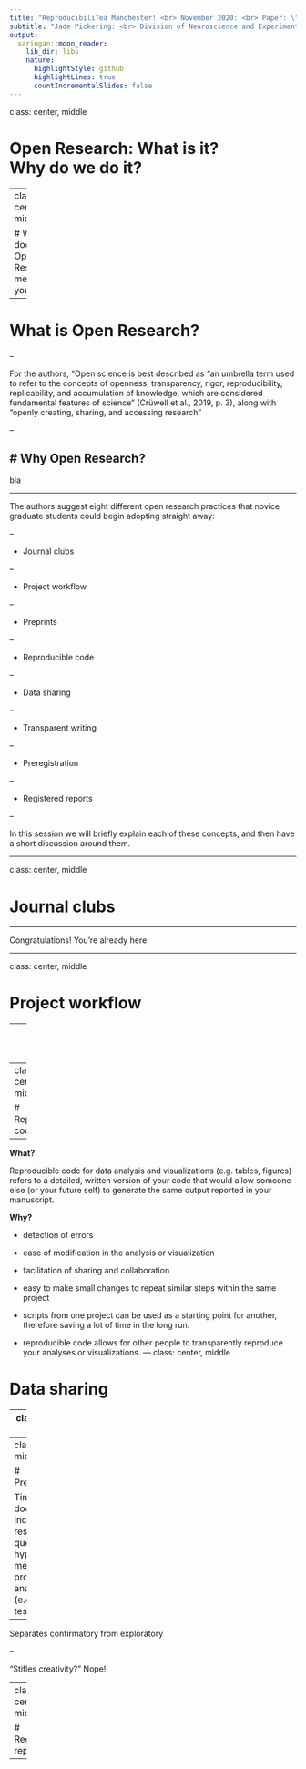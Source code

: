 ```yaml
---
title: "ReproducibiliTea Manchester! <br> November 2020: <br> Paper: \"Easing Into Open Science: A Guide for Graduate Students and Their Advisors \" <br> by Ummul-Kiram Kathawalla, Priya Silverstein, and Moin Syed"
subtitle: "Jade Pickering: <br> Division of Neuroscience and Experimental Psychology <br> Nathan Khadaroo-McCheyne: <br> Centre for Data Analytics and Society"
output:
  xaringan::moon_reader:
    lib_dir: libs
    nature:
      highlightStyle: github
      highlightLines: true
      countIncrementalSlides: false
---
```

class: center, middle

# Open Research: What is it? <br> Why do we do it?

---
class: center, middle

# What does Open Research mean to you?

---

# What is Open Research?

--

For the authors, "Open science is best described as “an umbrella term used to refer to the concepts of openness, transparency, rigor, reproducibility, replicability, and accumulation of knowledge, which are considered fundamental features of science” (Crüwell et al., 2019, p. 3), along with “openly creating, sharing, and accessing research”

--

# Why Open Research?
--

bla

---


The authors suggest eight different open research practices that novice graduate students could begin adopting straight away: 

--

- Journal clubs

--

- Project workflow

--

- Preprints

--

- Reproducible code

--

- Data sharing

--

- Transparent writing

--

- Preregistration

--

- Registered reports

--

In this session we will briefly explain each of these concepts, and then have a short discussion around them.

---

class: center, middle

# Journal clubs

---

Congratulations! You're already here.

---

class: center, middle

# Project workflow


---
class: center, middle

# Preprints


---
class: center, middle

# Reproducible code

---

**What?**

Reproducible code for data analysis and visualizations (e.g. tables, figures) refers
to a detailed, written version of your code that would allow someone else (or your future self) to generate the same output reported in your manuscript.

**Why?** 

- detection of errors

- ease of modification in the analysis or visualization

- facilitation of sharing and collaboration

- easy to make small changes to repeat similar steps within the same project

- scripts from one project can be used as a starting point for another, therefore saving a lot of time in the long run. 

- reproducible code allows for other people to transparently reproduce your analyses or
visualizations.
---
class: center, middle

# Data sharing


---
class: center, middle

# Transparent writing


---
class: center, middle

# Preregistration

Time stamped document that includes:
- research questions
- hypotheses
- method
- data processing
- analysis plans (e.g. statistical tests)

--

Separates confirmatory from exploratory

--

"Stifles creativity?" Nope!

---
class: center, middle

# Registered reports


---